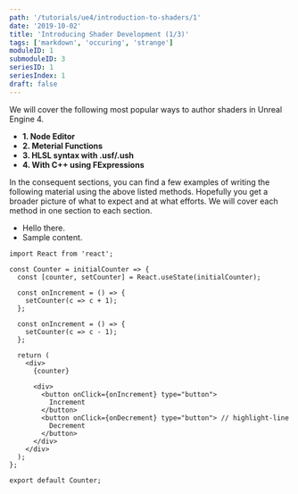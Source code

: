 ```yaml
---
path: '/tutorials/ue4/introduction-to-shaders/1'
date: '2019-10-02'
title: 'Introducing Shader Development (1/3)'
tags: ['markdown', 'occuring', 'strange']
moduleID: 1
submoduleID: 3
seriesID: 1
seriesIndex: 1
draft: false
---
```


We will cover the following most popular ways to author shaders in Unreal Engine 4.

- **1. Node Editor**
- **2. Meterial Functions**
- **3. HLSL syntax with .usf/.ush**
- **4. With C++ using FExpressions**

In the consequent sections, you can find a few examples of writing the following
material using the above listed methods. Hopefully you get a broader picture of what to expect
and at what efforts. We will cover each method in one section to each section.

- Hello there.
- Sample content.

```javascript{1-2,22}{numberLines: true}
import React from 'react';

const Counter = initialCounter => {
  const [counter, setCounter] = React.useState(initialCounter);

  const onIncrement = () => {
    setCounter(c => c + 1);
  };

  const onIncrement = () => {
    setCounter(c => c - 1);
  };

  return (
    <div>
      {counter}

      <div>
        <button onClick={onIncrement} type="button">
          Increment
        </button>
        <button onClick={onDecrement} type="button"> // highlight-line
          Decrement
        </button>
      </div>
    </div>
  );
};

export default Counter;
```
